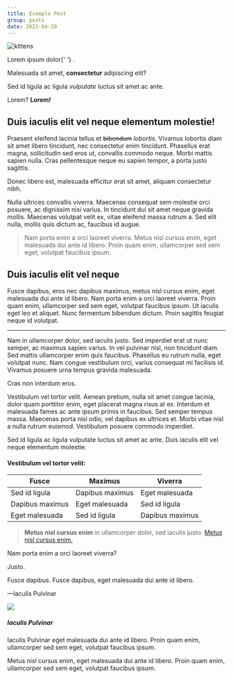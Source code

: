 ```yaml
---
title: Example Post
group: posts
date: 2021-04-20
---
```



![kittens](/media/site-image.jpg)

<p>
  Lorem ipsum dolor{' '}
  <strong>
    <TemplateText text="{siteName} {contentTitle}" />
  </strong>
  .
</p>

Malesuada sit amet, **consectetur** adipiscing elit?

Sed id ligula ac ligula _vulputate_ luctus sit amet ac ante.

Lorem? **Lorem!**

## Duis iaculis elit vel neque elementum molestie!

Praesent eleifend lacinia tellus et ~~bibendum~~ _lobortis_. Vivamus lobortis diam sit amet libero tincidunt, nec consectetur enim tincidunt. Phasellus erat magna, sollicitudin sed eros ut, convallis commodo neque. Morbi mattis sapien nulla. Cras pellentesque neque eu sapien tempor, a porta justo sagittis.

Donec libero est, malesuada efficitur erat sit amet, aliquam consectetur nibh.

Nulla ultrices convallis viverra. Maecenas consequat sem molestie orci posuere, ac dignissim nisi varius. In tincidunt dui sit amet neque gravida mollis. Maecenas volutpat velit ex, vitae eleifend massa rutrum a. Sed elit nulla, mollis quis dictum ac, faucibus id augue.

> Nam porta enim a orci laoreet viverra. Metus nisl cursus enim, eget malesuada dui ante id libero. Proin quam enim, ullamcorper sed sem eget, volutpat faucibus ipsum.

## Duis iaculis elit vel neque

Fusce dapibus, eros nec dapibus maximus, metus nisl cursus enim, eget malesuada dui ante id libero. Nam porta enim a orci laoreet viverra. Proin quam enim, ullamcorper sed sem eget, volutpat faucibus ipsum. Ut iaculis eget leo et aliquet. Nunc fermentum bibendum dictum. Proin sagittis feugiat neque id volutpat.

---

Nam in ullamcorper dolor, sed iaculis justo. Sed imperdiet erat ut nunc semper, ac maximus sapien varius. In vel pulvinar nisl, non tincidunt diam. Sed mattis ullamcorper enim quis faucibus. Phasellus eu rutrum nulla, eget volutpat nunc. Nam congue vestibulum orci, varius consequat mi facilisis id. Vivamus posuere urna tempus gravida malesuada.

Cras non interdum eros.

Vestibulum vel tortor velit. Aenean pretium, nulla sit amet congue lacinia, dolor quam porttitor enim, eget placerat magna risus at ex. Interdum et malesuada fames ac ante ipsum primis in faucibus. Sed semper tempus massa. Maecenas porta nisl odio, vel dapibus ex ultrices et. Morbi vitae nisl a nulla rutrum euismod. Vestibulum posuere commodo imperdiet.

Sed id ligula ac ligula vulputate luctus sit amet ac ante. Duis iaculis elit vel neque elementum molestie.

#### Vestibulum vel tortor velit:

| Fusce           | Maximus         | Viverra         |
| --------------- | --------------- | --------------- |
| Sed id ligula   | Dapibus maximus | Eget malesuada  |
| Dapibus maximus | Eget malesuada  | Sed id ligula   |
| Eget malesuada  | Sed id ligula   | Dapibus maximus |

> **Metus nisl cursus enim** in ullamcorper dolor, sed iaculis justo. [Metus nisl cursus enim.](#)

Nam porta enim a orci laoreet viverra?

Justo.

Fusce dapibus. Fusce dapibus, eget malesuada dui ante id libero.

&mdash;Iaculis Pulvinar

<Row>
  <Col lg={{ offset: 2, span: 8 }}>
    <Card>
      <Card.Body>
        <Card.Text>
          <Row>
            <Col xs={{ span: 4 }} sm={{ span: 2 }}>
              <Image src="https://placekitten.com/g/500/500" roundedCircle fluid />
            </Col>
            <Col xs={{ span: 8 }} sm={{ span: 10 }}>
              <h5>Iaculis Pulvinar</h5>
              <p>
                Iaculis Pulvinar eget malesuada dui ante id libero. Proin quam enim, ullamcorper sed sem eget, volutpat
                faucibus ipsum.
              </p>
              <p>
                Metus nisl cursus enim, eget malesuada dui ante id libero. Proin quam enim, ullamcorper sed sem eget,
                volutpat faucibus ipsum.
              </p>
            </Col>
          </Row>
        </Card.Text>
      </Card.Body>
    </Card>
  </Col>
</Row>
